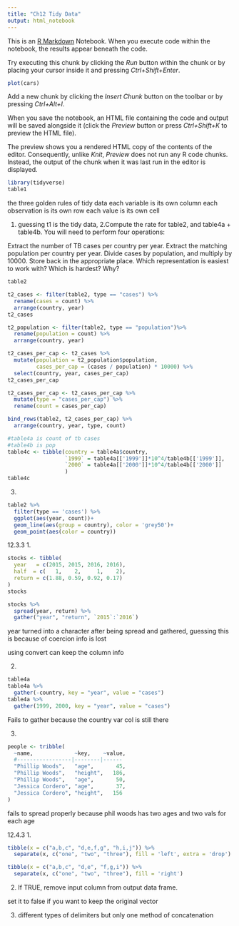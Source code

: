 ---
title: "Ch12 Tidy Data"
output: html_notebook
---

This is an [R Markdown](http://rmarkdown.rstudio.com) Notebook. When you execute code within the notebook, the results appear beneath the code. 

Try executing this chunk by clicking the *Run* button within the chunk or by placing your cursor inside it and pressing *Ctrl+Shift+Enter*. 

```{r}
plot(cars)
```

Add a new chunk by clicking the *Insert Chunk* button on the toolbar or by pressing *Ctrl+Alt+I*.

When you save the notebook, an HTML file containing the code and output will be saved alongside it (click the *Preview* button or press *Ctrl+Shift+K* to preview the HTML file).

The preview shows you a rendered HTML copy of the contents of the editor. Consequently, unlike *Knit*, *Preview* does not run any R code chunks. Instead, the output of the chunk when it was last run in the editor is displayed.
```{r}
library(tidyverse)
table1
```

the three golden rules of tidy data
each variable is its own column
each observation is its own row
each value is its own cell

1. guessing t1 is the tidy data, 
2.Compute the rate for table2, and table4a + table4b. You will need to perform four operations:

Extract the number of TB cases per country per year.
Extract the matching population per country per year.
Divide cases by population, and multiply by 10000.
Store back in the appropriate place.
Which representation is easiest to work with? Which is hardest? Why?
```{r}
table2

t2_cases <- filter(table2, type == "cases") %>%
  rename(cases = count) %>%
  arrange(country, year)
t2_cases

t2_population <- filter(table2, type == "population")%>%
  rename(population = count) %>%
  arrange(country, year)

t2_cases_per_cap <- t2_cases %>%
  mutate(population = t2_population$population,
         cases_per_cap = (cases / population) * 10000) %>%
  select(country, year, cases_per_cap)
t2_cases_per_cap

t2_cases_per_cap <- t2_cases_per_cap %>%
  mutate(type = "cases_per_cap") %>%
  rename(count = cases_per_cap)

bind_rows(table2, t2_cases_per_cap) %>%
  arrange(country, year, type, count)

```
```{r}
#table4a is count of tb cases
#table4b is pop
table4c <- tibble(country = table4a$country,
                  `1999` = table4a[['1999']]*10^4/table4b[['1999']],
                  `2000` = table4a[['2000']]*10^4/table4b[['2000']]
                  )
table4c
```

3.
```{r}
table2 %>% 
  filter(type == 'cases') %>% 
  ggplot(aes(year, count))+
  geom_line(aes(group = country), color = 'grey50')+
  geom_point(aes(color = country))

```

12.3.3
1.
```{r}
stocks <- tibble(
  year   = c(2015, 2015, 2016, 2016),
  half  = c(   1,    2,     1,    2),
  return = c(1.88, 0.59, 0.92, 0.17)
)
stocks

stocks %>% 
  spread(year, return) %>% 
  gather("year", "return", `2015`:`2016`)
```
year turned into a character after being spread and gathered, guessing this is because of coercion info is lost 

using convert can keep the column info

2.

```{r}
table4a
table4a %>% 
  gather(-country, key = "year", value = "cases")
table4a %>% 
  gather(1999, 2000, key = "year", value = "cases")
```

Fails to gather because the country var col is still there

3.
```{r}
people <- tribble(
  ~name,             ~key,    ~value,
  #-----------------|--------|------
  "Phillip Woods",   "age",       45,
  "Phillip Woods",   "height",   186,
  "Phillip Woods",   "age",       50,
  "Jessica Cordero", "age",       37,
  "Jessica Cordero", "height",   156
)
```
fails to spread properly because phil woods has two ages and two vals for each age

12.4.3
1.
```{r}
tibble(x = c("a,b,c", "d,e,f,g", "h,i,j")) %>% 
  separate(x, c("one", "two", "three"), fill = 'left', extra = 'drop')

tibble(x = c("a,b,c", "d,e", "f,g,i")) %>% 
  separate(x, c("one", "two", "three"), fill = 'right')
```

2.
If TRUE, remove input column from output data frame.

set it to false if you want to keep the original vector

3.
different types of delimiters but only one method of concatenation 





















